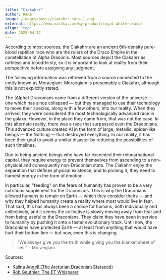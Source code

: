 ```yaml
---
title: "Ciakahrr"
author: ReRe
image: /images/posts/ciakahrr-sora-1.png
external: https://www.vashta.com/my-product/royal-white-draco/
align: "top"
date: 2025-04-12
---
```


According to most sources, the Ciakahrr are an ancient 6th-density pure-blood reptilian race who are the rulers of
the Draco Empire in the constellation of Alpha Draconis. Most sources depict the Ciakahrr as ruthless and
bloodthirsty, so it is important to look at reality from their perspective before assigning any judgment.

The following information was retrieved from a source connected to the entity known as Moraegiam. Moraegiam is
presumably a Ciakahrr, although this is not explicitly stated.

The (Alpha) Draconians came from a different version of the universe — one which has since collapsed —
but they managed to use their technology to move their species, along with a few others, into our reality.
When they arrived, they were considered the most technologically advanced race in the galaxy. However,
in the place they came from, that was not the case. In this alternate reality, there was a race that surpassed
even the Draconians.
This advanced culture created AI in the form of large, metallic, spider-like beings —
the Nothing — that destroyed everything. In our reality, it has been their goal to avoid a similar disaster
by reducing the possibilities of such timelines.

Due to being ancient beings who have far exceeded their reincarnational capital, they require energy to prevent
themselves from ascending to a non-physical and consequently non-Draconian state. The Ciakahrr enjoy the separation
that defines physical existence, and to prolong it, they need to harvest energy in the form of emotion.

In particular, "feeding" on the fears of humanity has proven to be a very nutritious supplement for the Draconians.
This is why the Draconians allowed humans to remain on Earth — which they consider theirs — and why they helped
humanity create a reality where most would live in fear. That said, this has always been a choice for humans,
both individually and collectively, and it seems the collective is slowly moving away from fear and from being useful to the Draconians.
They claim they have been in service to humanity by pushing it onto a faster evolutionary track. Until now, the
Draconians have protected Earth — at least from anything that would have hurt their bottom line — but now, even
this is changing.

> "We always give you the truth while giving you the blanket sheet of lies." - Moraegiam

Sources:
* [Kalina Angell (The Arcturian Draconian Starseed)](https://www.youtube.com/@KalinaAngell)
* [Rob Gauthier: The ET Whisperer](https://www.youtube.com/@E.T.whisperer)
